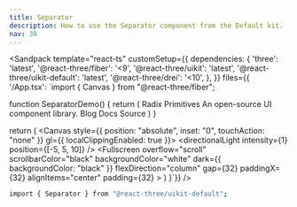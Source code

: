 ```yaml
---
title: Separator
description: How to use the Separator component from the Default kit.
nav: 30
---
```


<Sandpack
  template="react-ts"
  customSetup={{
    dependencies: {
      'three': 'latest',
      '@react-three/fiber': '<9',
      '@react-three/uikit': 'latest',
      '@react-three/uikit-default': 'latest',
      '@react-three/drei': '<10',
    },
  }}
  files={{
    '/App.tsx': `import { Canvas } from "@react-three/fiber";

function SeparatorDemo() {
  return (
    <Container width={300} flexDirection="column">
      <Container flexDirection="column" gap={4}>
        <Text fontSize={14} lineHeight="100%">
          Radix Primitives
        </Text>
        <Text fontSize={14} lineHeight={20} color={colors.mutedForeground}>
          An open-source UI component library.
        </Text>
      </Container>
      <Separator marginY={16} />
      <Container flexDirection="row" height={20} alignItems="center" gap={16}>
        <DefaultProperties fontSize={14} lineHeight={20}>
          <Text>Blog</Text>
          <Separator orientation="vertical" />
          <Text>Docs</Text>
          <Separator orientation="vertical" />
          <Text>Source</Text>
        </DefaultProperties>
      </Container>
    </Container>
  )
}

  return (
    <Canvas style={{ position: "absolute", inset: "0", touchAction: "none" }} gl={{ localClippingEnabled: true }}>
      <ambientLight intensity={0.5} />
      <directionalLight intensity={1} position={[-5, 5, 10]} />
      <Defaults>
        <Fullscreen
          overflow="scroll"
          scrollbarColor="black"
          backgroundColor="white"
          dark={{ backgroundColor: "black" }}
          flexDirection="column"
          gap={32}
          paddingX={32}
          alignItems="center"
          padding={32}
        >
          <DialogAnchor><SeparatorDemo /></DialogAnchor>
        </Fullscreen>
      </Defaults>
    </Canvas>
  )
}`}}
/>

```bash
import { Separator } from "@react-three/uikit-default";
```